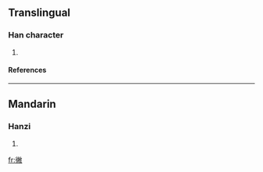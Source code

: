 ==Translingual==
===Han character===
{{Han char|rn=60|rad=彳|as=12|sn=15|four=2824<sub>0</sub>|canj=竹人火月大 (HOFBK)}}
# {{defn|Han|sort=彳12}}
====References====
{{Han ref|kx=0371.070|dkj=10242|dj=0698.030|hdz=20842.060|uh=5FB6|ud=24502|bh=E1C1|bd=57793}}
----
==Mandarin==
===Hanzi===
{{cmn-hanzi|pin=[[biè]] ([[bie4]]), [[jiāo]] ([[jiao1]]), [[jiǎo]] ([[jiao3]]), [[yāo]] ([[yao1]]), [[yáo]] ([[yao2]])|wg=pieh<sup>4</sup>, chiao<sup>1</sup>, chiao<sup>3</sup>, yao<sup>1</sup>, yao<sup>2</sup>}}
# {{defn|Mandarin}}

[[fr:徶]]